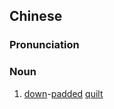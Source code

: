 {{also|羽绒被}}
==Chinese==
{{zh-forms|s=羽绒被|type=21}}

===Pronunciation===
{{zh-pron
|m=yǔróngbèi
|cat=n
}}

===Noun===
{{zh-noun}}

# [[down]]-[[padded]] [[quilt]]